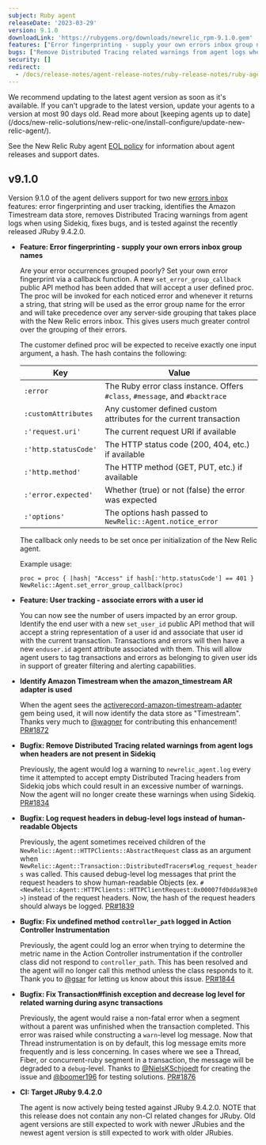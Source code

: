 ```yaml
---
subject: Ruby agent
releaseDate: '2023-03-29'
version: 9.1.0
downloadLink: 'https://rubygems.org/downloads/newrelic_rpm-9.1.0.gem'
features: ["Error fingerprinting - supply your own errors inbox group names", "User tracking - associate errors with a user id"]
bugs: ["Remove Distributed Tracing related warnings from agent logs when headers are not present in Sidekiq", "Log request headers in debug-level logs instead of human-readable Objects", "Fix undefined method `controller_path` logged in Action Controller Instrumentation", "Fix Transaction#finish exception and decrease log level for related warning during async transactions"]
security: []
redirect:
  - /docs/release-notes/agent-release-notes/ruby-release-notes/ruby-agent-910
---
```


<Callout variant="important">
  We recommend updating to the latest agent version as soon as it's available. If you can't upgrade to the latest version, update your agents to a version at most 90 days old. Read more about [keeping agents up to date](/docs/new-relic-solutions/new-relic-one/install-configure/update-new-relic-agent/).

  See the New Relic Ruby agent [EOL policy](https://docs.newrelic.com/docs/apm/agents/ruby-agent/getting-started/ruby-agent-eol-policy/) for information about agent releases and support dates.
</Callout>

## v9.1.0

Version 9.1.0 of the agent delivers support for two new [errors inbox](https://docs.newrelic.com/docs/errors-inbox/errors-inbox/) features: error fingerprinting and user tracking, identifies the Amazon Timestream data store, removes Distributed Tracing warnings from agent logs when using Sidekiq, fixes bugs, and is tested against the recently released JRuby 9.4.2.0.

* **Feature: Error fingerprinting - supply your own errors inbox group names**

  Are your error occurrences grouped poorly? Set your own error fingerprint via a callback function. A new `set_error_group_callback` public API method has been added that will accept a user defined proc. The proc will be invoked for each noticed error and whenever it returns a string, that string will be used as the error group name for the error and will take precedence over any server-side grouping that takes place with the New Relic errors inbox. This gives users much greater control over the grouping of their errors.

  The customer defined proc will be expected to receive exactly one input argument, a hash. The hash contains the following:

  | Key                  | Value                                                                        |
  | -------------------- | ---------------------------------------------------------------------------- |
  | `:error`             | The Ruby error class instance. Offers `#class`, `#message`, and `#backtrace` |
  | `:customAttributes`  | Any customer defined custom attributes for the current transaction           |
  | `:'request.uri'`     | The current request URI if available                                         |
  | `:'http.statusCode'` | The HTTP status code (200, 404, etc.) if available                           |
  | `:'http.method'`     | The HTTP method (GET, PUT, etc.) if available                                |
  | `:'error.expected'`  | Whether (true) or not (false) the error was expected                         |
  | `:'options'`         | The options hash passed to `NewRelic::Agent.notice_error`                    |

  The callback only needs to be set once per initialization of the New Relic agent.

  Example usage:

  ```
  proc = proc { |hash| "Access" if hash[:'http.statusCode'] == 401 }
  NewRelic::Agent.set_error_group_callback(proc)
  ```

* **Feature: User tracking - associate errors with a user id**

  You can now see the number of users impacted by an error group. Identify the end user with a new `set_user_id` public API method that will accept a string representation of a user id and associate that user id with the current transaction. Transactions and errors will then have a new `enduser.id` agent attribute associated with them. This will allow agent users to tag transactions and errors as belonging to given user ids in support of greater filtering and alerting capabilities.

* **Identify Amazon Timestream when the amazon_timestream AR adapter is used**

  When the agent sees the [activerecord-amazon-timestream-adapter](https://rubygems.org/gems/activerecord-amazon-timestream-adapter) gem being used, it will now identify the data store as "Timestream". Thanks very much to [@wagner](https://github.com/wagner) for contributing this enhancement! [PR#1872](https://github.com/newrelic/newrelic-ruby-agent/pull/1872)

* **Bugfix: Remove Distributed Tracing related warnings from agent logs when headers are not present in Sidekiq**

  Previously, the agent would log a warning to `newrelic_agent.log` every time it attempted to accept empty Distributed Tracing headers from Sidekiq jobs which could result in an excessive number of warnings. Now the agent will no longer create these warnings when using Sidekiq. [PR#1834](https://github.com/newrelic/newrelic-ruby-agent/pull/1834)

* **Bugfix: Log request headers in debug-level logs instead of human-readable Objects**

  Previously, the agent sometimes received children of the `NewRelic::Agent::HTTPClients::AbstractRequest` class as an argument when `NewRelic::Agent::Transaction::DistributedTracers#log_request_headers` was called. This caused debug-level log messages that print the request headers to show human-readable Objects (ex. `#<NewRelic::Agent::HTTPClients::HTTPClientRequest:0x00007fd0dda983e0>`) instead of the request headers. Now, the hash of the request headers should always be logged. [PR#1839](https://github.com/newrelic/newrelic-ruby-agent/pull/1839)

* **Bugfix: Fix undefined method `controller_path` logged in Action Controller Instrumentation**

  Previously, the agent could log an error when trying to determine the metric name in the Action Controller instrumentation if the controller class did not respond to `controller_path`. This has been resolved and the agent will no longer call this method unless the class responds to it. Thank you to [@gsar](https://github.com/gsar) for letting us know about this issue. [PR#1844](https://github.com/newrelic/newrelic-ruby-agent/pull/1844)

* **Bugfix: Fix Transaction#finish exception and decrease log level for related warning during async transactions**

  Previously, the agent would raise a non-fatal error when a segment without a parent was unfinished when the transaction completed. This error was raised while constructing a `warn`-level log message. Now that Thread instrumentation is on by default, this log message emits more frequently and is less concerning. In cases where we see a Thread, Fiber, or concurrent-ruby segment in a transaction, the message will be degraded to a `debug`-level. Thanks to [@NielsKSchjoedt](https://github.com/NielsKSchjoedt) for creating the issue and [@boomer196](https://github.com/boomer196) for testing solutions. [PR#1876](https://github.com/newrelic/newrelic-ruby-agent/pull/1876)

* **CI: Target JRuby 9.4.2.0**

  The agent is now actively being tested against JRuby 9.4.2.0. NOTE that this release does not contain any non-CI related changes for JRuby. Old agent versions are still expected to work with newer JRubies and the newest agent version is still expected to work with older JRubies.
